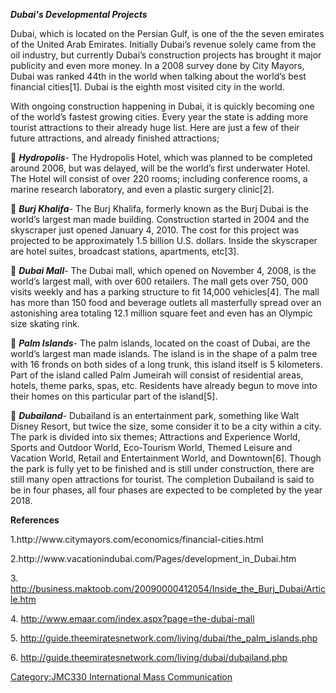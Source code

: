 ''''' Dubai's Developmental Projects'''''

Dubai, which is located on the Persian Gulf, is one of the the seven emirates of the United Arab Emirates. Initially Dubai’s revenue solely came from the oil industry, but currently Dubai’s construction projects has brought it major publicity and even more money. In a 2008 survey done by City Mayors, Dubai was ranked 44th in the world when talking about the world’s best financial cities[1]. Dubai is the eighth most visited city in the world.
                                                  
With ongoing construction happening in Dubai, it is quickly becoming one of the world’s fastest growing cities. Every year the state is adding more tourist attractions to their already huge list. Here are just a few of their future attractions, and already finished attractions;


	'''''Hydropolis'''''- The Hydropolis Hotel, which was planned to be completed around 2006, but was delayed, will be the world’s first underwater Hotel. The Hotel will consist of over 220 rooms; including conference rooms, a marine research laboratory, and even a plastic surgery clinic[2].

	'''''Burj Khalifa'''''- The Burj Khalifa, formerly known as the Burj Dubai is the world’s largest man made building. Construction started in 2004 and the skyscraper just opened January 4, 2010. The cost for this project was projected to be approximately 1.5 billion U.S. dollars. Inside the skyscraper are hotel suites, broadcast stations, apartments, etc[3].

	'''''Dubai Mall'''''- The Dubai mall, which opened on November 4, 2008, is the world’s largest mall, with over 600 retailers. The mall gets over 750, 000 visits weekly and has a parking structure to fit 14,000 vehicles[4]. The mall has more than 150 food and beverage outlets all masterfully spread over an astonishing area totaling 12.1 million square feet and even has an Olympic size skating rink. 

	'''''Palm Islands'''''- The palm islands, located on the coast of Dubai, are the world’s largest man made islands. The island is in the shape of a palm tree with 16 fronds on both sides of a long trunk, this island itself is 5 kilometers. Part of the island called Palm Jumeirah will consist of residential areas, hotels, theme parks, spas, etc. Residents have already begun to move into their homes on this particular part of the island[5]. 

	'''''Dubailand'''''- Dubailand is an entertainment park, something like Walt Disney Resort, but twice the size, some consider it to be a city within a city. The park is divided into six themes; Attractions and Experience World, Sports and Outdoor World, Eco-Tourism World, Themed Leisure and Vacation World, Retail and Entertainment World, and Downtown[6]. Though the park is fully yet to be finished and is still under construction, there are still many open attractions for tourist. The completion Dubailand is said to be in four phases, all four phases are expected to be completed by the year 2018. 

'''References'''

1.http://www.citymayors.com/economics/financial-cities.html

2.http://www.vacationindubai.com/Pages/development_in_Dubai.htm

3. http://business.maktoob.com/20090000412054/Inside_the_Burj_Dubai/Article.htm

4. http://www.emaar.com/index.aspx?page=the-dubai-mall

5. http://guide.theemiratesnetwork.com/living/dubai/the_palm_islands.php

6. http://guide.theemiratesnetwork.com/living/dubai/dubailand.php
{{attrib class|JMC330 International Mass Communication|May 15, 2010}}
[[Category:JMC330 International Mass Communication]]